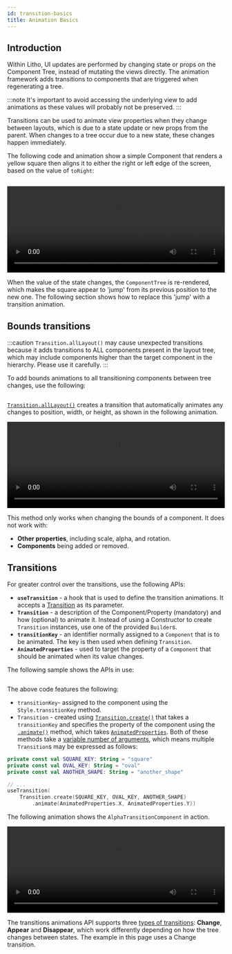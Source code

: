 ```yaml
---
id: transition-basics
title: Animation Basics
---
```



## Introduction

Within Litho, UI updates are performed by changing state or props on the Component Tree, instead of mutating the views directly.
The animation framework adds transitions to components that are triggered when regenerating a tree.

:::note
It's important to avoid accessing the underlying view to add animations as these values will probably not be preserved.
:::

Transitions can be used to animate view properties when they change between layouts, which is due to a state update or new props from the parent.
When changes to a tree occur due to a new state, these changes happen immediately.

The following code and animation show a simple Component that renders a yellow square then aligns it to either the right or left edge of the screen, based on the value of `toRight`:

```kotlin file=sample/src/main/java/com/facebook/samples/litho/kotlin/documentation/SimpleAllLayoutTransitionComponent.kt start=layout_start end=layout_end
```

<video loop="true" autoplay="true" class="video" width="100%" height="200px">
  <source type="video/webm" src={useBaseUrl("/videos/transitions/basics1.webm")}></source>
  <p>Your browser does not support the video element.</p>
</video>

When the value of the state changes, the `ComponentTree` is re-rendered, which makes the square appear to 'jump' from its previous position to the new one.
The following section shows how to replace this 'jump' with a transition animation.

## Bounds transitions

:::caution
`Transition.allLayout()` may cause unexpected transitions because it adds transitions to ALL components present in the layout tree, which may include components higher than the target component in the hierarchy. Please use it carefully.
:::

To add bounds animations to all transitioning components between tree changes, use the following:

```kotlin file=sample/src/main/java/com/facebook/samples/litho/kotlin/documentation/SimpleAllLayoutTransitionComponent.kt start=transition_start end=transition_end
```

[`Transition.allLayout()`](pathname:///javadoc/com/facebook/litho/Transition.html#allLayout--) creates a transition that automatically animates any changes to position, width, or height, as shown in the following animation.

<video loop="true" autoplay="true" class="video" width="100%" height="200px">
  <source type="video/webm" src={useBaseUrl("/videos/transitions/basics2.webm")}></source>
  <p>Your browser does not support the video element.</p>
</video>

This method only works when changing the bounds of a component.  It does not work with:

* **Other properties**, including scale, alpha, and rotation.
* **Components** being added or removed.

## Transitions

For greater control over the transitions, use the following APIs:

* **`useTransition`** - a hook that is used to define the transition animations. It accepts a [Transition](pathname:///javadoc/com/facebook/litho/Transition.html) as its parameter.
* **`Transition`** - a description of the Component/Property (mandatory) and how (optional) to animate it. Instead of using a Constructor to create `Transition` instances, use one of the provided `Builder`s.
* **`transitionKey`** - an identifier normally assigned to a `Component` that is to be animated. The key is then used when defining `Transition`.
* **`AnimatedProperties`** - used to target the property of a `Component` that should be animated when its value changes.

The following sample shows the APIs in use:

```kotlin file=sample/src/main/java/com/facebook/samples/litho/kotlin/documentation/AlphaTransitionComponent.kt start=component_start end=component_end
```

The above code features the following:

* `transitionKey`- assigned to the component using the `Style.transitionKey` method.
* `Transition` - created using [`Transition.create()`](pathname:///javadoc/com/facebook/litho/Transition.html#create-java.lang.String-) that takes a `transitionKey` and specifies the property of the component using the [`.animate()`](pathname:///javadoc/com/facebook/litho/Transition.TransitionUnitsBuilder.html#animate-com.facebook.litho.animation.AnimatedProperty-) method, which takes [`AnimatedProperties`](pathname:///javadoc/com/facebook/litho/animation/AnimatedProperties.html). Both of these methods take a [variable number of arguments](pathname:///javadoc/com/facebook/litho/Transition.html#create-java.lang.String...-), which means multiple `Transition`s may be expressed as follows:

```kotlin
private const val SQUARE_KEY: String = "square"
private const val OVAL_KEY: String = "oval"
private const val ANOTHER_SHAPE: String = "another_shape"

// ...
useTransition(
    Transition.create(SQUARE_KEY, OVAL_KEY, ANOTHER_SHAPE)
        .animate(AnimatedProperties.X, AnimatedProperties.Y))

```

The following animation shows the `AlphaTransitionComponent` in action.

<video loop="true" autoplay="true" class="video" width="100%" height="200px">
  <source type="video/webm" src={useBaseUrl("/videos/transitions/basics3.webm")}></source>
  <p>Your browser does not support the video element.</p>
</video>

The transitions animations API supports three [types of transitions](transition-types.mdx): **Change**, **Appear** and **Disappear**, which work differently depending on how the tree changes between states. The example in this page uses a Change transition.
